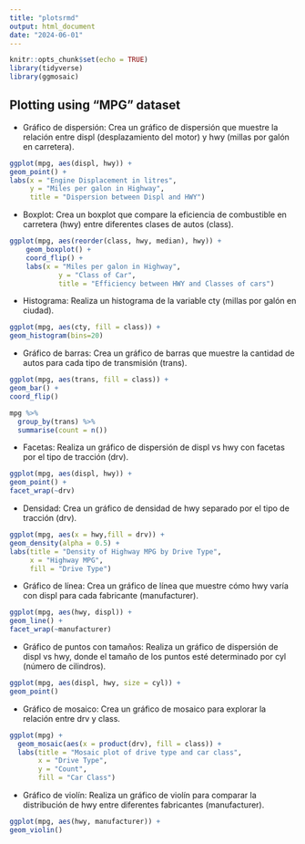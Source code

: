 ```yaml
---
title: "plotsrmd"
output: html_document
date: "2024-06-01"
---
```


```r
knitr::opts_chunk$set(echo = TRUE)
library(tidyverse)
library(ggmosaic)
```

## Plotting using "MPG" dataset

- Gráfico de dispersión: Crea un gráfico de dispersión que muestre la relación entre displ (desplazamiento del motor) y hwy (millas por galón en carretera).


```r
ggplot(mpg, aes(displ, hwy)) +
geom_point() +
labs(x = "Engine Displacement in litres",
     y = "Miles per galon in Highway",
     title = "Dispersion between Displ and HWY")
```



- Boxplot: Crea un boxplot que compare la eficiencia de combustible en carretera (hwy) entre diferentes clases de autos (class).


```r
ggplot(mpg, aes(reorder(class, hwy, median), hwy)) +
    geom_boxplot() +
    coord_flip() +
    labs(x = "Miles per galon in Highway",
            y = "Class of Car",
            title = "Efficiency between HWY and Classes of cars")
```




- Histograma: Realiza un histograma de la variable cty (millas por galón en ciudad).


```r
ggplot(mpg, aes(cty, fill = class)) +
geom_histogram(bins=20)
```





- Gráfico de barras: Crea un gráfico de barras que muestre la cantidad de autos para cada tipo de transmisión (trans).


```r
ggplot(mpg, aes(trans, fill = class)) +
geom_bar() +
coord_flip()

mpg %>% 
  group_by(trans) %>% 
  summarise(count = n())
```


- Facetas: Realiza un gráfico de dispersión de displ vs hwy con facetas por el tipo de tracción (drv).


```r
ggplot(mpg, aes(displ, hwy)) +
geom_point() +
facet_wrap(~drv)
```


- Densidad: Crea un gráfico de densidad de hwy separado por el tipo de tracción (drv).


```r
ggplot(mpg, aes(x = hwy,fill = drv)) +
geom_density(alpha = 0.5) +
labs(title = "Density of Highway MPG by Drive Type",
     x = "Highway MPG",
     fill = "Drive Type")
```




- Gráfico de línea: Crea un gráfico de línea que muestre cómo hwy varía con displ para cada fabricante (manufacturer).


```r
ggplot(mpg, aes(hwy, displ)) +
geom_line() +
facet_wrap(~manufacturer)

```



- Gráfico de puntos con tamaños: Realiza un gráfico de dispersión de displ vs hwy, donde el tamaño de los puntos esté determinado por cyl (número de cilindros).


```r
ggplot(mpg, aes(displ, hwy, size = cyl)) +
geom_point()
```


- Gráfico de mosaico: Crea un gráfico de mosaico para explorar la relación entre drv y class.


```r
ggplot(mpg) +
  geom_mosaic(aes(x = product(drv), fill = class)) +
  labs(title = "Mosaic plot of drive type and car class",
       x = "Drive Type",
       y = "Count",
       fill = "Car Class")
```
- Gráfico de violín: Realiza un gráfico de violín para comparar la distribución de hwy entre diferentes fabricantes (manufacturer).


```r
ggplot(mpg, aes(hwy, manufacturer)) +
geom_violin() 
```
